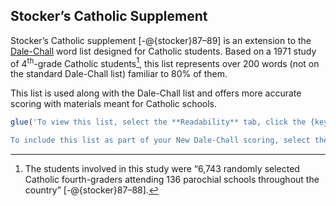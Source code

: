 ## Stocker's Catholic Supplement\index{Stocker's Catholic Supplement} {-#sec-stocker-catholic-supplement}

Stocker's Catholic\index{Catholic words|see{Stocker's Catholic Supplement}} supplement [-@{stocker}87–89] is an extension to the [Dale-Chall](#sec-dale-chall-test) word list designed for Catholic students. Based on a 1971 study of 4^th^-grade Catholic students[^Stocker], this list represents over 200 words (not on the standard Dale-Chall\index{New Dale-Chall!including Catholic words} list) familiar to 80% of them.

This list is used along with the Dale-Chall\index{New Dale-Chall} list and offers more accurate scoring with materials meant for Catholic schools.

```r
glue('To view this list, select the **Readability** tab, click the {keys("Word Lists")} button, and select **Stocker\'s Catholic Supplement** from the menu.

To include this list as part of your New Dale-Chall scoring, select the **Tools** tab and click the {keys("Options")} button to display the [**Options**](#sec-options-overview) dialog. Next, expand **Readability Scores**, select **Test Options**, and then check **Include Stocker\'s Catholic supplement**. After selecting this option, all New Dale-Chall tests performed in new projects will include this supplement.')
```

[^Stocker]: The students involved in this study were “6,743 randomly selected Catholic fourth-graders attending 136 parochial schools throughout the country” [-@{stocker}87–88].

\newpage